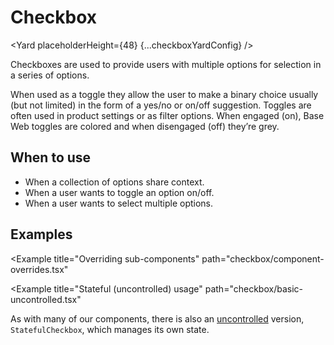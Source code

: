 <!--
Copyright (c) Uber Technologies, Inc.

This source code is licensed under the MIT license found in the
LICENSE file in the root directory of this source tree.
-->






# Checkbox

<Yard placeholderHeight={48} {...checkboxYardConfig} />

Checkboxes are used to provide users with multiple options for selection in a series of options.

When used as a toggle they allow the user to make a binary choice usually (but not limited) in
the form of a yes/no or on/off suggestion. Toggles are often used in product settings or as filter
options. When engaged (on), Base Web toggles are colored and when disengaged (off) they’re grey.

## When to use

- When a collection of options share context.
- When a user wants to toggle an option on/off.
- When a user wants to select multiple options.

## Examples

<Example title="Basic usage" path="checkbox/basic-controlled.tsx">
  <Basic />
</Example>

<Example title="Multiple lines" path="checkbox/multiline.tsx">
  <Multiline />
</Example>

<Example title="Error state" path="checkbox/error.tsx">
  <Error />
</Example>

<Example title="Indeterminate state" path="checkbox/indeterminate.tsx">
  <Indeterminate />
</Example>

<Example title="Disabled state" path="checkbox/disabled.tsx">
  <Disabled />
</Example>

<Example title="Alignments" path="checkbox/alignment.tsx">
  <Alignment />
</Example>

<Example title="Overriding styles" path="checkbox/overrides.tsx">
  <Customization />
</Example>

<Example
  title="Overriding sub-components"
  path="checkbox/component-overrides.tsx"
>
  <ComponentOverrides />
</Example>

<Example title="Focus and ref" path="checkbox/focus.tsx">
  <Focus />
</Example>

<Example title="As a toggle" path="checkbox/toggle.tsx">
  <Toggle />
</Example>

<Example
  title="Stateful (uncontrolled) usage"
  path="checkbox/basic-uncontrolled.tsx"
>
  <Uncontrolled />
</Example>

As with many of our components, there is also an [uncontrolled](https://reactjs.org/docs/uncontrolled-components.html) version, `StatefulCheckbox`, which manages its own state.

<Exports
  component={CheckboxExports}
  title="Checkbox exports"
  path="baseui/checkbox"
/>
